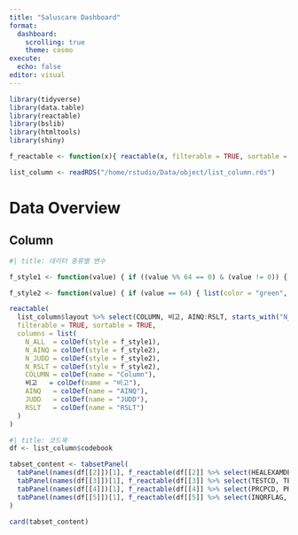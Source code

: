 ```yaml
---
title: "Saluscare Dashboard"
format:
  dashboard:
    scrolling: true
    theme: cosmo
execute:
  echo: false
editor: visual
---
```


```r
library(tidyverse)
library(data.table)
library(reactable)
library(bslib)
library(htmltools)
library(shiny)

f_reactable <- function(x){ reactable(x, filterable = TRUE, sortable = TRUE) }

list_column <- readRDS("/home/rstudio/Data/object/list_column.rds")
```

# Data Overview

## Column

```r
#| title: 데이터 종류별 변수

f_style1 <- function(value) { if ((value %% 64 == 0) & (value != 0)) { list(fontWeight = "bold") } else if (value != 0) { list() } else { list() } }

f_style2 <- function(value) { if (value == 64) { list(color = "green", fontWeight = "bold") } else if (value != 0) { list(color = "red") } else { list() } }

reactable(
  list_column$layout %>% select(COLUMN, 비고, AINQ:RSLT, starts_with("N_")),
  filterable = TRUE, sortable = TRUE,
  columns = list(
    N_ALL  = colDef(style = f_style1),
    N_AINQ = colDef(style = f_style2),
    N_JUDD = colDef(style = f_style2),
    N_RSLT = colDef(style = f_style2),
    COLUMN = colDef(name = "Column"),
    비고   = colDef(name = "비고"),
    AINQ   = colDef(name = "AINQ"),
    JUDD   = colDef(name = "JUDD"),
    RSLT   = colDef(name = "RSLT")
  )
)
```

```r
#| title: 코드북
df <- list_column$codebook

tabset_content <- tabsetPanel(
  tabPanel(names(df[[2]])[1], f_reactable(df[[2]] %>% select(HEALEXAMDETLFLAG, DETLDESC))),
  tabPanel(names(df[[3]])[1], f_reactable(df[[3]] %>% select(TESTCD, TESTNM, LRFLAG, everything()))),
  tabPanel(names(df[[4]])[1], f_reactable(df[[4]] %>% select(PRCPCD, PRCPNM, FROMDD, TODD, everything()))),
  tabPanel(names(df[[5]])[1], f_reactable(df[[5]] %>% select(INQRFLAG, CDNAME, FROMDD, TODD, everything())))
)

card(tabset_content)

```
